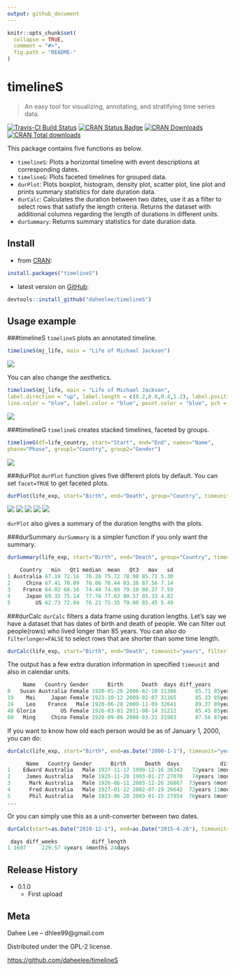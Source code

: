 ```yaml
---
output: github_document
---
```


```r
knitr::opts_chunk$set(
  collapse = TRUE,
  comment = "#>",
  fig.path = "README-"
)
```
# timelineS
> An easy tool for visualizing, annotating, and stratifying time series data.

[![Travis-CI Build Status](https://travis-ci.org/daheelee/timelineS.svg?branch=master)](https://travis-ci.org/daheelee/timelineS)
[![CRAN Status Badge](http://www.r-pkg.org/badges/version/timelineS)](http://cran.r-project.org/package=timelineS)
[![CRAN Downloads](http://cranlogs.r-pkg.org/badges/timelineS)](https://cran.r-project.org/package=timelineS)
[![CRAN Total downloads](http://cranlogs.r-pkg.org/badges/grand-total/timelineS)](http://cran.r-project.org/package=timelineS)

This package contains five functions as below.

* `timelineS`: Plots a horizontal timeline with event descriptions at corresponding dates.\
* `timelineG`: Plots faceted timelines for grouped data.\
* `durPlot`: Plots boxplot, histogram, density plot, scatter plot, line plot and prints summary statistics for date duration data.\
* `durCalc`: Calculates the duration between two dates, use it as a filter to select rows that satisfy the length criteria. Returns the dataset with additional columns regarding the length of durations in different units.\
* `durSummary`: Returns summary statistics for date duration data.

## Install
- from [CRAN](https://cran.r-project.org/package=timelineS):

```r
install.packages("timelineS")
```

- latest version on [GitHub](https://github.com/daheelee/timelineS):

```r
devtools::install_github("daheelee/timelineS")
```

## Usage example

###timelineS
`timelineS` plots an annotated timeline. 
```r
timelineS(mj_life, main = "Life of Michael Jackson")
```
![](README-MJ.png)

You can also change the aesthetics.
```r
timelineS(mj_life, main = "Life of Michael Jackson", 
label.direction = "up", label.length = c(0.2,0.8,0.4,1.2), label.position = 3, 
line.color = "blue", label.color = "blue", point.color = "blue", pch = "-")
```
![](README-MJ2.png)

###timelineG
`timelineG` creates stacked timelines, faceted by groups.
```r
timelineG(df=life_country, start="Start", end="End", names="Name", 
phase="Phase", group1="Country", group2="Gender")
```
![](README-group.png)

###durPlot
`durPlot` function gives five different plots by default. You can set `facet=TRUE` to get faceted plots.
```r
durPlot(life_exp, start="Birth", end="Death", group="Country", timeunit="years", facet=TRUE, binwidth=3, alpha=0.7, title=TRUE)
```
![](README-box.png)
![](README-hist.png)
![](README-density.png)
![](README-scatter.png)
![](README-line.png)

`durPlot` also gives a summary of the duration lengths with the plots. 

###durSummary
`durSummary` is a simpler function if you only want the summary.
```r
durSummary(life_exp, start="Birth", end="Death", group="Country", timeunit="years")
```

```r
    Country   min   Qt1 median  mean   Qt3   max   sd
1 Australia 67.19 72.16  76.26 75.72 78.98 85.71 5.30
2     China 67.41 70.09  76.06 76.44 83.38 87.56 7.14
3    France 64.02 68.16  74.48 74.89 79.10 89.37 7.59
4     Japan 69.35 75.14  77.76 77.63 80.57 85.33 4.82
5        US 62.73 72.04  76.21 75.35 79.00 85.45 5.49
```

###durCalc
`durCalc` filters a data frame using duration lengths. Let's say we have a dataset that has dates of birth and death of people.
We can filter out people(rows) who lived longer than 85 years. You can also do `filterlonger=FALSE` to select rows that are shorter than some time length.
```r
durCalc(life_exp, start="Birth", end="Death", timeunit="years", filterlength=85)
```
The output has a few extra duration information in specified `timeunit` and also in calendar units.
```r
     Name   Country Gender      Birth      Death  days diff_years            diff_length             longer_by
8   Susan Australia Female 1920-05-26 2006-02-10 31306      85.71 85years 8months 16days        8months 16days
19    Mai     Japan Female 1923-10-12 2009-02-07 31165      85.33 85years 3months 27days        3months 27days
24    Leo    France   Male 1920-06-28 2009-11-09 32641      89.37 89years 4months 12days 4years 4months 12days
48 Gloria        US Female 1926-03-01 2011-08-14 31212      85.45 85years 5months 14days        5months 14days
60   Ming     China Female 1920-09-06 2008-03-31 31983      87.56 87years 6months 24days 2years 6months 24days
```
If you want to know how old each person would be as of January 1, 2000, you can do:
```r
durCalc(life_exp, start="Birth", end=as.Date("2000-1-1"), timeunit="years")
```
```r
      Name   Country Gender      Birth      Death  days             diff_length
1    Edward Australia   Male 1927-11-17 1999-12-16 26343   72years 1month 15days
2     James Australia   Male 1925-11-20 1993-01-27 27070   74years 1month 11days
3      Mark Australia   Male 1926-06-11 2003-12-26 26867  73years 6months 21days
4      Fred Australia   Male 1927-01-22 2002-07-19 26642  72years 11months 9days
5      Phil Australia   Male 1923-06-20 2003-01-15 27954  76years 6months 12days
...
```
Or you can simply use this as a unit-converter between two dates.
```r
durCalc(start=as.Date("2010-12-1"), end=as.Date("2015-4-26"), timeunit="weeks")
```
```r
 days diff_weeks           diff_length
1 1607     229.57 4years 4months 24days
```
## Release History

* 0.1.0
    * First upload


## Meta

Dahee Lee – dhlee99@gmail.com

Distributed under the GPL-2 license. 

[https://github.com/daheelee/timelineS](https://github.com/daheelee/)

[npm-image]: https://img.shields.io/npm/v/datadog-metrics.svg?style=flat-square
[npm-url]: https://npmjs.org/package/datadog-metrics
[npm-downloads]: https://img.shields.io/npm/dm/datadog-metrics.svg?style=flat-square
[travis-image]: https://img.shields.io/travis/dbader/node-datadog-metrics/master.svg?style=flat-square
[travis-url]: https://travis-ci.org/dbader/node-datadog-metrics

